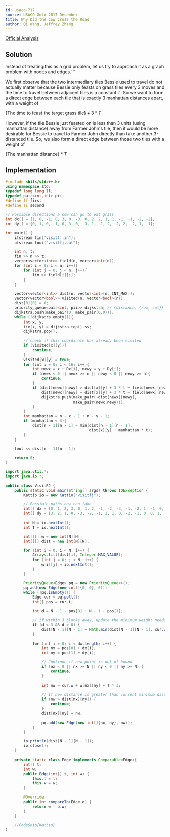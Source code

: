 ```yaml
---
id: usaco-717
source: USACO Gold 2017 December
title: Why Did the Cow Cross the Road
author: Qi Wang, Jeffrey Zhang
---
```


[Official Analysis](http://www.usaco.org/current/data/sol_visitfj_gold_feb17.html)

## Solution

Instead of treating this as a grid problem, let us try to approach it as a graph problem with nodes and edges.```

We first observe that the two intermediary tiles Bessie used to travel do not actually matter because Bessie only feasts on grass tiles every 3 moves and the time to travel between adjacent tiles is a constant $T$. So we want to form a direct edge between each tile that is exactly 3 manhattan distances apart, with a weight of 

$\{\text{The time to feast the target grass tile}\} + 3 * T$

However, if the tile Bessie just feasted on is less than 3 units (using manhattan distance) away from Farmer John's tile, then it would be more desirable for Bessie to travel to Farmer John directly than take another 3-distanced tile. So, we also form a direct edge between those two tiles with a weight of 

$\{\text{The manhattan distance}\} * T$

## Implementation

<LanguageSection>
<CPPSection>

```cpp
#include <bits/stdc++.h>
using namespace std;
typedef long long ll;
typedef pair<int,int> pii;
#define ff first
#define ss second

// Possible directions a cow can go to eat grass
int dx[] = {1, 0, -1, 0, 3, 0, -3, 0, 2, 2, 1, 1, -1, -1, -2, -2};
int dy[] = {0, 1, 0, -1, 0, 3, 0, -3, 1, -1, 2, -2, 2, -2, 1, -1};

int main() {
	ifstream fin("visitfj.in");
	ofstream fout("visitfj.out");

	int n, t;
	fin >> n >> t;
	vector<vector<int>> field(n, vector<int>(n));
	for (int i = 0; i < n; i++){
		for (int j = 0; j < n; j++){
			fin >> field[i][j];
		}
	}

	vector<vector<int>> dist(n, vector<int>(n, INT_MAX));
	vector<vector<bool>> visited(n, vector<bool>(n));
	dist[0][0] = 0;
	priority_queue<pair<int, pii>> dijkstra; // {distance, {row, col}}
	dijkstra.push(make_pair(0, make_pair(0,0)));
	while (!dijkstra.empty()){
		int x, y;
		tie(x, y) = dijkstra.top().ss;
		dijkstra.pop();
		
		// check if this coordinate has already been visited
		if (visited[x][y]){
			continue;
		}
		visited[x][y] = true;
		for (int i = 0; i < 16; i++){
			int newx = x + Dx[i], newy = y + Dy[i];
			if (newx < 0 || newx >= n || newy < 0 || newy >= n){
				continue;
			}
			if (dist[newx][newy] > dist[x][y] + 3 * t + field[newx][newy]){
				dist[newx][newy] = dist[x][y] + 3 * t + field[newx][newy];
				dijkstra.push(make_pair(-dist[newx][newy], 
							  make_pair(newx,newy)));
			}
		}
		int manhattan = n - x - 1 + n - y - 1;
		if (manhattan < 3){
			dist[n - 1][n - 1] = min(dist[n - 1][n - 1], 
									 dist[x][y] + manhattan * t);
		}
	}

	fout << dist[n - 1][n - 1];

	return 0;
}
```

</CPPSection>


<JavaSection>

```java
import java.util.*;
import java.io.*;

public class VisitFJ {
	public static void main(String[] args) throws IOException {
		Kattio io = new Kattio("visitfj");

		// Possible paths cow can take
		int[] dx = {0, 1, 2, 3, 0, 1, 2, -1, -2, -3, -1, -2, 1, -1, 0, 0};
		int[] dy = {3, 2, 1, 0, -3, -2, -1, 2, 1, 0, -2, -1, 0, 0, 1, -1};

		int N = io.nextInt();
		int T = io.nextInt();

		int[][] w = new int[N][N];
		int[][] dist = new int[N][N];

		for (int i = 0; i < N; i++) {
			Arrays.fill(dist[i], Integer.MAX_VALUE);
			for (int j = 0; j < N; j++) {
				w[i][j] = io.nextInt();
			}
		}

		PriorityQueue<Edge> pq = new PriorityQueue<>();
		pq.add(new Edge(new int[]{0, 0}, 0));
		while (!pq.isEmpty()) {
			Edge cur = pq.poll();
			int[] pos = cur.t;

			int d = N - 1 - pos[0] + N - 1 - pos[1];

			// If within 3 blocks away, update the minimum weight needed
			if (d < 3 && d > 0) {
				dist[N - 1][N - 1] = Math.min(dist[N - 1][N - 1], cur.w + T * d);
			}

			for (int i = 0; i < dx.length; i++) {
				int nx = pos[0] + dx[i];
				int ny = pos[1] + dy[i];

				// Continue if new point is out of bound
				if (nx < 0 || nx >= N || ny < 0 || ny >= N) {
					continue;
				}

				int nw = cur.w + w[nx][ny] + T * 3;
				
				// If new distance is greater than current minimum distance, it is not needed
				if (nw > dist[nx][ny]) {
					continue;
				}
				dist[nx][ny] = nw;

				pq.add(new Edge(new int[]{nx, ny}, nw));
			}
		}

		io.println(dist[N - 1][N - 1]);
		io.close();
	}

	private static class Edge implements Comparable<Edge>{
		int[] t;
		int w;
		public Edge(int[] t, int w) {
			this.t = t;
			this.w = w;
		}

		@Override
		public int compareTo(Edge o) {
			return w - o.w;
		}
	}

	//CodeSnip{Kattio}
}
```
</JavaSection>
</LanguageSection>
